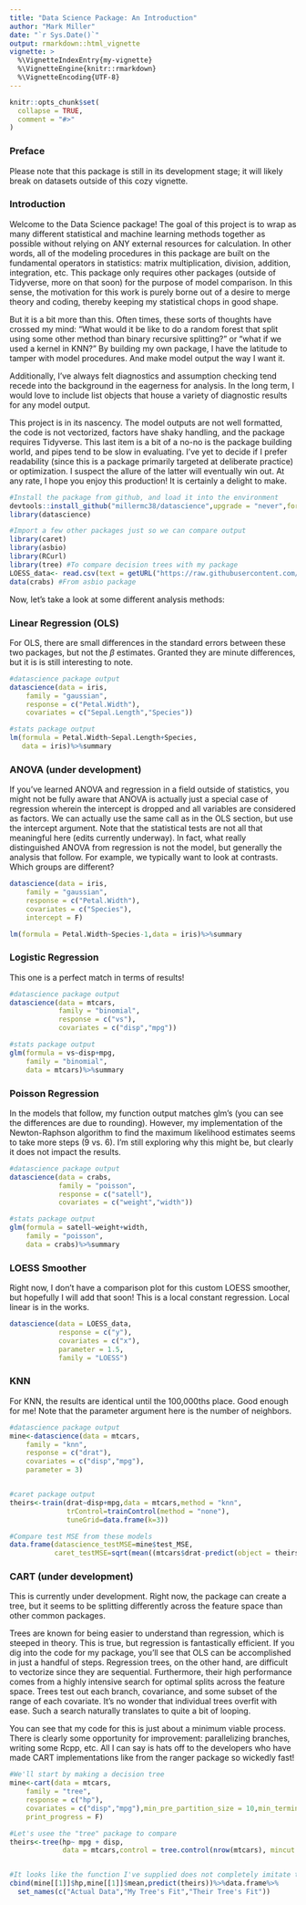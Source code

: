 ```yaml
---
title: "Data Science Package: An Introduction"
author: "Mark Miller"
date: "`r Sys.Date()`"
output: rmarkdown::html_vignette
vignette: >
  %\VignetteIndexEntry{my-vignette}
  %\VignetteEngine{knitr::rmarkdown}
  %\VignetteEncoding{UTF-8}
---
```


```r
knitr::opts_chunk$set(
  collapse = TRUE,
  comment = "#>"
)
```

### Preface

Please note that this package is still in its development stage; it will likely break on datasets outside of this cozy vignette.

### Introduction

Welcome to the Data Science package! The goal of this project is to wrap as many different statistical and machine learning methods together as possible without relying on ANY external resources for calculation. In other words, all of the modeling procedures in this package are built on the fundamental operators in statistics: matrix multiplication, division, addition, integration, etc. This package only requires other packages (outside of Tidyverse, more on that soon) for the purpose of model comparison. In this sense, the motivation for this work is purely borne out of a desire to merge theory and coding, thereby keeping my statistical chops in good shape.

But it is a bit more than this. Often times, these sorts of thoughts have crossed my mind: "What would it be like to do a random forest that split using some other method than binary recursive splitting?" or "what if we used a kernel in KNN?" By building my own package, I have the latitude to tamper with model procedures. And make model output the way I want it.

Additionally, I've always felt diagnostics and assumption checking tend recede into the background in the eagerness for analysis. In the long term, I would love to include list objects that house a variety of diagnostic results for any model output.

This project is in its nascency. The model outputs are not well formatted, the code is not vectorized, factors have shaky handling, and the package requires Tidyverse. This last item is a bit of a no-no is the package building world, and pipes tend to be slow in evaluating. I've yet to decide if I prefer readability (since this is a package primarily targeted at deliberate practice) or optimization. I suspect the allure of the latter will eventually win out. At any rate, I hope you enjoy this production! It is certainly a delight to make.

```r
#Install the package from github, and load it into the environment
devtools::install_github("millermc38/datascience",upgrade = "never",force = T,quiet = T)
library(datascience)

#Import a few other packages just so we can compare output
library(caret)
library(asbio)
library(RCurl)
library(tree) #To compare decision trees with my package
LOESS_data<- read.csv(text = getURL("https://raw.githubusercontent.com/millermc38/datascience/master/Data/LOESS.csv"))
data(crabs) #From asbio package
```

Now, let's take a look at some different analysis methods:

### Linear Regression (OLS)

For OLS, there are small differences in the standard errors between these two packages, but not the $\beta$ estimates. Granted they are minute differences, but it is is still interesting to note.

```r
#datascience package output
datascience(data = iris,
    family = "gaussian",
    response = c("Petal.Width"),
    covariates = c("Sepal.Length","Species"))

#stats package output
lm(formula = Petal.Width~Sepal.Length+Species,
   data = iris)%>%summary
```

### ANOVA (under development)

If you've learned ANOVA and regression in a field outside of statistics, you might not be fully aware that ANOVA is actually just a special case of regression wherein the intercept is dropped and all variables are considered as factors. We can actually use the same call as in the OLS section, but use the intercept argument. Note that the statistical tests are not all that meaningful here (edits currently underway). In fact, what really distinguished ANOVA from regression is not the model, but generally the analysis that follow. For example, we typically want to look at contrasts. Which groups are different?

```r
datascience(data = iris,
    family = "gaussian",
    response = c("Petal.Width"),
    covariates = c("Species"),
    intercept = F)

lm(formula = Petal.Width~Species-1,data = iris)%>%summary
```


### Logistic Regression

This one is a perfect match in terms of results!

```r
#datascience package output
datascience(data = mtcars,
            family = "binomial",
            response = c("vs"),
            covariates = c("disp","mpg"))

#stats package output
glm(formula = vs~disp+mpg,
    family = "binomial",
    data = mtcars)%>%summary
```


### Poisson Regression

In the models that follow, my function output matches glm's (you can see the differences are due to rounding). However, my implementation of the Newton-Raphson algorithm to find the maximum likelihood estimates seems to take more steps (9 vs. 6). I'm still exploring why this might be, but clearly it does not impact the results.

```r
#datascience package output
datascience(data = crabs,
            family = "poisson",
            response = c("satell"),
            covariates = c("weight","width"))

#stats package output
glm(formula = satell~weight+width,
    family = "poisson",
    data = crabs)%>%summary

```

### LOESS Smoother

Right now, I don't have a comparison plot for this custom LOESS smoother, but hopefully I will add that soon! This is a local constant regression. Local linear is in the works.

```r
datascience(data = LOESS_data,
            response = c("y"),
            covariates = c("x"),
            parameter = 1.5,
            family = "LOESS")
```

### KNN

For KNN, the results are identical until the 100,000ths place. Good enough for me! Note that the parameter argument here is the number of neighbors.

```r
#datascience package output
mine<-datascience(data = mtcars,
    family = "knn",
    response = c("drat"),
    covariates = c("disp","mpg"),
    parameter = 3)


#caret package output
theirs<-train(drat~disp+mpg,data = mtcars,method = "knn",
              trControl=trainControl(method = "none"),
              tuneGrid=data.frame(k=3))

#Compare test MSE from these models
data.frame(datascience_testMSE=mine$test_MSE,
           caret_testMSE=sqrt(mean((mtcars$drat-predict(object = theirs,newdata = mtcars))^2)))
```

### CART (under development)

This is currently under development. Right now, the package can create a tree, but it seems to be splitting differently across the feature space than other common packages. 

Trees are known for being easier to understand than regression, which is steeped in theory. This is true, but regression is fantastically efficient. If you dig into the code for my package, you'll see that OLS can be accomplished in just a handful of steps. Regression trees, on the other hand, are difficult to vectorize since they are sequential. Furthermore, their high performance comes from a highly intensive search for optimal splits across the feature space. Trees test out each branch, covariance, and some subset of the range of each covariate. It's no wonder that individual trees overfit with ease. Such a search naturally translates to quite a bit of looping.

You can see that my code for this is just about a minimum viable process. There is clearly some opportunity for improvement: parallelizing branches, writing some Rcpp, etc. All I can say is hats off to the developers who have made CART implementations like from the ranger package so wickedly fast!

```r
#We'll start by making a decision tree
mine<-cart(data = mtcars,
    family = "tree",
    response = c("hp"),
    covariates = c("disp","mpg"),min_pre_partition_size = 10,min_terminal_node_size = 5,
    print_progress = F)

#Let's usee the "tree" package to compare
theirs<-tree(hp~ mpg + disp, 
             data = mtcars,control = tree.control(nrow(mtcars), mincut = 5, minsize = 10))


#It looks like the function I've supplied does not completely imitate the one from the three package just yet
cbind(mine[[1]]$hp,mine[[1]]$mean,predict(theirs))%>%data.frame%>%
  set_names(c("Actual Data","My Tree's Fit","Their Tree's Fit"))

```

